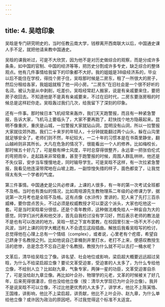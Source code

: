 ```yaml
---
---
---
```

title: 4. 吴晗印象
---




吴晗是专门研究明史的，当时任教云南大学，钱穆离开西南联大以后，中国通史课人手不足，就把他请来教中国通史。

吴晗的课我听过，可是不大欣赏，因为他不是对历史做综合的观察，而是分成许多条条，如中国的官制、中国的经济等等，把历史分割成许多专史，缺乏综合的整体观点。他有几件事情给我留下的印象都不大好。我的姐姐是38级经济系的，毕业以后不能住在学校，得找个房子住，吴晗那时候是二房东，租了一所很大的房子，然后分租给各家，我姐姐就租了他一间小房。“二房东”在旧社会是一个很不好听的名词，被认为是从中剥削，吃差价。吴晗经常赶人搬家，说是有亲戚要来住，要把房子收回去。不知道他是不是真有亲戚要来，不过在旧时代，二房东要涨房租的时候总是这样赶你走。吴晗轰过我们几次，给我留下了深刻的印象。

还有一件事。那时候日本飞机经常来轰炸，我们天天跑警报，而且有一种紧急警报，告诉大家，飞机马上要临头了，大家不要再跑了，赶快找个地方隐蔽起来。昆明不像重庆，重庆是山城，一拉警报大家就钻山洞，昆明没有山洞，所以一拉警报大家就往郊外跑。我们二十来岁的年轻人，十分钟就能翻过两个山头，躲在山沟里就足够安全了。老师们则不然，年纪较大，一二十年的习惯本是在书斋里静坐，翻山越岭则非其所长。大凡在危急的情况下，很能看出一个人的修养。比如梅校长，那时候五十好几了，可是极有绅士风度，平时总穿得很整齐，永远拿一把张伯伦式的弯把雨伞，走起路来非常稳重，甚至于跑警报的时候，周围人群乱哄哄，他还是不失仪容，安步当车慢慢地走，同时输导学生。可是吴晗不这样，有一次拉紧急警报，我看见他连滚带爬地在山坡上跑，一副惊惶失措的样子，面色都变了，让我觉得太有失一个学者的气度。

第三件事情。中国通史是公共必修课，上课的人很多，有一年的第一次考试全班都不及格。当时也有类似的情况，比如周培源先生教物理系二年级的必修课力学，据说第一次月考也是全班不及格。这有点像《水浒传》里讲的，犯人来了先打三百杀威棒，要你尝点苦头，不过必须是权威教授才可以耍这个派头，大家也吃他这一套。可是当时吴晗辈分很低，还是个青年教师，这种做法难免给人一种妄自为大的感觉。同学们派代表和他交涉，首先自我检讨没有学习好，然后表示老师的教法是不是也有可以改进的地方。吴晗一怒之下宣布罢教，在校园里引发一场不大不小的风波，当时上课的同学大概还有人不会遗忘这段插曲。解放后我看吴晗写的检讨，总觉得他在心理上总有一个情结（complex），或者说，心里老有个疙瘩，希望自己跻身于名教授之列。比如他说自己拿桶到井里打水，老打不上来，便感叹教授生活的悲惨，总是念念不忘自己是个名教授。教授为什么就不可以去打一桶水呢？

文革后，清华给吴晗立了像。讲名望、社会地位或影响，梁启超大概要远远超过吴晗，为什么不给梁启超立像？要论文革受迫害，受迫害的人太多了，为什么专给他立像，不给别人立？比如赵九章，气象专家，两弹一星的功臣，文革受迫害自杀了，可是没给赵九章立像。再比如叶企孙，物理学的元老，文革的时候被关了好几年，后来死得很凄凉，但也没给他立像（按：清华大学现已为叶企孙立像）。我并不是说吴晗不可以立像，不过比他更优秀的人太多了，讲学术，他比不上陈寅恪、王国维，讲影响，他比不上梁启超，讲贡献，他比不上叶企孙、赵九章，为什么单给他立像？或许因为政治的原因吧，不过我觉得这个标准不太适宜。